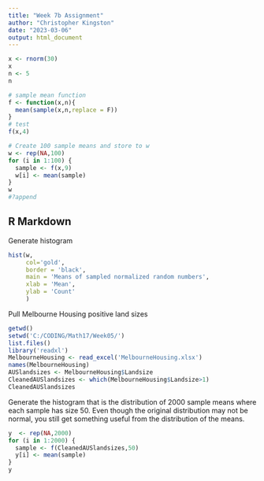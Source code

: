 ---
title: "Week 7b Assignment"
author: "Christopher Kingston"
date: "2023-03-06"
output: html_document
---

```{r setup}
x <- rnorm(30)
x
n <- 5
n

# sample mean function
f <- function(x,n){
  mean(sample(x,n,replace = F))
}
# test
f(x,4)

# Create 100 sample means and store to w
w <- rep(NA,100)
for (i in 1:100) {
  sample <- f(x,9)
  w[i] <- mean(sample)
}
w
#?append
```

## R Markdown

Generate histogram 

```{r numbers}

hist(w,
     col='gold',
     border = 'black',
     main = 'Means of sampled normalized random numbers',
     xlab = 'Mean',
     ylab = 'Count'
     )
```

Pull Melbourne Housing positive land sizes

```{r prep for Melbourne data}
getwd()
setwd('C:/CODING/Math17/Week05/')
list.files()
library('readxl')
MelbourneHousing <- read_excel('MelbourneHousing.xlsx')
names(MelbourneHousing)
AUSlandsizes <- MelbourneHousing$Landsize
CleanedAUSlandsizes <- which(MelbourneHousing$Landsize>1)
CleanedAUSlandsizes
```

Generate the histogram that is the distribution of 2000 sample means where each sample has size 50. Even though the original distribution may not be normal, you still get something useful from the distribution of the means.

```{r}
y  <- rep(NA,2000)
for (i in 1:2000) {
  sample <- f(CleanedAUSlandsizes,50)
  y[i] <- mean(sample)
}
y
```
